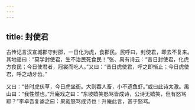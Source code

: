 ```yaml
---
---
---
```

title: 封使君
---

古传记言汉宣城郡守封邵，一日化为虎，食郡民。民呼曰，封使君，即去不复来。其地谣曰：“莫学封使君，生不治民死食民！”张、禺有诗云：“昔日封使君，化虎方食民；今日使君者，冠裳而吃人。”又曰：“昔日虎使君，呼之即惭止；今日虎使君，呼之动牙齿。”

又曰：“昔时虎伏草，今日虎坐衙。大则吞人畜，小不遗鱼虾。”或曰此诗太激。禺山曰：“我性然也。”升庵戏之曰：“东坡嬉笑怒骂皆成诗，公诗无嬉笑，但有怒骂耶？”李卓吾复谑之曰：果哉怒骂成诗也！升庵此言，甚于怒骂。